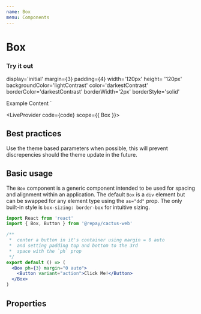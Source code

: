 ```yaml
---
name: Box
menu: Components
---
```



# Box

### Try it out

  display='initial'
  margin={3}
  padding={4}
  width='120px'
  height= '120px'
  backgroundColor='lightContrast'
  color='darkestContrast'
  borderColor='darkestContrast'
  borderWidth='2px'
  borderStyle='solid'
  >
  Example Content
</Box>`

<LiveProvider code={code} scope={{ Box }}>
  <LiveEditor style={livePreviewStyle} />
  <LiveError />
  <div style={{ marginTop: '50px' }}>
    <LivePreview />
  </div>
</LiveProvider>

## Best practices

Use the theme based parameters when possible, this will prevent discrepencies should the theme update in the future.

## Basic usage

The `Box` component is a generic component intended to be used for spacing and alignment within an application. The default `Box` is a `div` element but can be swapped for any element type using the `as="dd"` prop. The only built-in style is `box-sizing: border-box` for intuitive sizing.

```jsx
import React from 'react'
import { Box, Button } from '@repay/cactus-web'

/**
 *  center a button in it's container using margin = 0 auto
 *  and setting padding top and bottom to the 3rd
 *  space with the `ph` prop
 */
export default () => (
  <Box ph={3} margin="0 auto">
    <Button variant="action">Click Me!</Button>
  </Box>
)
```

## Properties

<PropsTable of={Box} />
